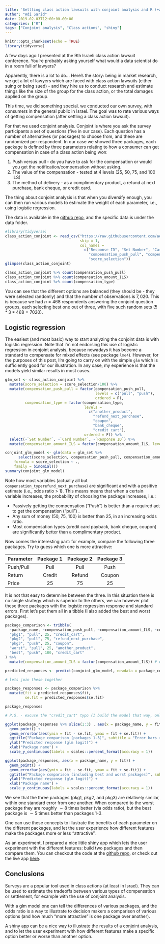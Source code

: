 ```yaml
---
title: 'Settling class action lawsuits with conjoint analysis and R (+a conjoint shiny app)'
author: "Adi Sarid"
date: 2019-02-03T12:00:00-00:00
categories: ["R"]
tags: ["Conjoint analysis", "Class actions", "shiny"]
---
```


```r
knitr::opts_chunk$set(echo = TRUE)
library(tidyverse)
```

A few days ago I presented at the 9th Israeli class action lawsuit conference. You're probably asking yourself what would a data scientist do in a room full of lawyers?

Apparently, there is a lot to do... Here's the story: being in market research, we get a lot of lawyers which are faced with class action lawsuits (either suing or being sued) - and they hire us to conduct research and estimate things like the size of the group for the class action, or the total damages applied on the group.

This time, we did something special. we conducted our own survey, with consumers in the general public in Israel. The goal was to rate various ways of getting compensation (after settling a class action lawsuit).

For that we used conjoint analysis. Conjoint is where you ask the survey participants a set of questions (five in our case). Each question has a number of alternatives (or packages) to choose from, and these are randomized per respondent. In our case we showed three packages, each package is defined by three parameters relating to how a consumer can get compensation in case of a class action being won:

   1. Push versus pull - do you have to ask for the compensation or would you get the notification/compensation without asking.
   2. The value of the compensation - tested at 4 levels (25, 50, 75, and 100 ILS)
   3. The method of delivery - as a complimentary product, a refund at next purchase, bank cheque, or credit card.

The thing about conjoint analysis is that when you diversify enough, you can then run various models to estimate the weight of each parameter, i.e., using logistic regression.

The data is available in the [github repo](https://github.com/adisarid/class-action-IL-survey), and the specific data is under the data folder.

```r
#library(tidyverse)
class_action_conjoint <- read_csv("https://raw.githubusercontent.com/adisarid/class-action-IL-survey/master/data/20190130020529-SurveyExport-general_public-conjoint.csv",
                                  skip = 1,
                                  col_names = 
                                    c("Response ID", "Set Number", "Card Number", 
                                      "compensation_push_pull", "compensation_amount_ILS", "compensation_type",
                                      "score_selection"))
glimpse(class_action_conjoint)

class_action_conjoint %>% count(compensation_push_pull)
class_action_conjoint %>% count(compensation_amount_ILS)
class_action_conjoint %>% count(compensation_type)

```

You can see that the different options are balanced (they should be - they were selected randomly) and that the number of observations is $7,020$. This is because we had $n=468$ respondents answering the conjoint question groups, each selecting best one out of three, with five such random sets ($5*3*468=7020$).

## Logistic regression

The easiest (and most basic) way to start analyzing the conjoint data is with logistic regression. Note that I'm not endorsing this use of logistic regression in conjoint analysis, because nowadays it has become a standard to compensate for mixed effects (see package `lme4`). However, for the purposes of this post, I'm going to carry on with the simple `glm` which is sufficiently good for our illustration. In any case, my experience is that the models yield similar results in most cases.

```r
glm_set <- class_action_conjoint %>% 
  mutate(score_selection = score_selection/100) %>% 
  mutate(compensation_push_pull = factor(compensation_push_pull,
                                         levels = c("pull", "push"),
                                         ordered = F),
         compensation_type = factor(compensation_type,
                                    levels = 
                                      c("another_product",
                                        "refund_next_purchase",
                                        "coupon",
                                        "bank_cheque",
                                        "credit_cart"),
                                    ordered = F)) %>% 
  select(-`Set Number`, -`Card Number`, -`Response ID`) %>% 
  mutate(compensation_amount_ILS = factor(compensation_amount_ILS, levels = c(25, 50, 75, 100)))

conjoint_glm_model <- glm(data = glm_set %>% 
      select(score_selection, compensation_push_pull, compensation_amount_ILS, compensation_type),
    formula = score_selection ~ .,
    family = binomial())
summary(conjoint_glm_model)

```

Note how most variables (actually all but `compensation_typerefund_next_purchase`) are significant and with a positive estimate (i.e., odds ratio > 1). This means means that when a certain variable increases, the probability of choosing the package increases, i.e.:
   
   * Passively getting the compensation ("Push") is better than a required act to get the compensation ("pull") .
   * Any sum of money (50, 75, 100) is better than 25, in an increasing odds ratio.
   * Most compensation types (credit card payback, bank cheque, coupon) are significantly better than a complimentary product.
   
Now comes the interesting part: for example, compare the following three packages. Try to guess which one is more attractive:

|Parameter|Package 1|Package 2|Package 3|
|:--------|:-------:|:-------:|:-------:|
|Push/Pull| Pull    | Pull    |Push     |
|Return   | Credit | Refund  |Coupon   |
|Price    |25       |75       |25       |

It is not that easy to determine between the three. In this situation there  is no single strategy which is superior to the others, we can however plot these three packages with the logistic regression response and standard errors. First let's put them all in a tibble (I also added the best and worst packages).

```r
package_comparison <- tribble(
  ~package_name, ~compensation_push_pull, ~compensation_amount_ILS, ~compensation_type,
  "pkg1", "pull", 25, "credit_cart",
  "pkg2", "pull", 75, "refund_next_purchase",
  "pkg3", "push", 25, "coupon",
  "worst", "pull", 25, "another_product",
  "best", "push", 100, "credit_cart"
) %>% 
  mutate(compensation_amount_ILS = factor(compensation_amount_ILS)) # need to convert to factor - which is how it is modeled in the glm.

predicted_responses <- predict(conjoint_glm_model, newdata = package_comparison, type = "response", se.fit = T)

# lets join these together

package_responses <- package_comparison %>% 
  mutate(fit = predicted_responses$fit,
         se.fit = predicted_responses$se.fit)

package_responses

# P.S. - excuse the "credit_cart" typo (I build the model that way, only then noticed...)

ggplot(package_responses %>% slice(1:3) , aes(x = package_name, y = fit)) + 
  geom_point() +
  geom_errorbar(aes(ymin = fit - se.fit, ymax = fit + se.fit)) + 
  ggtitle("Package comparison (packages 1-3)", subtitle = "Error bars represent the SE") + 
  ylab("Predicted response (glm logit)") + 
  xlab("Package name") +
  scale_y_continuous(labels = scales::percent_format(accuracy = 1))

ggplot(package_responses, aes(x = package_name, y = fit)) + 
  geom_point() +
  geom_errorbar(aes(ymin = fit - se.fit, ymax = fit + se.fit)) + 
  ggtitle("Package comparison (including best and worst packages)", subtitle = "Error bars represent the SE") + 
  ylab("Predicted response (glm logit)") +
  xlab("Package name") +
  scale_y_continuous(labels = scales::percent_format(accuracy = 1))


```

We see that the three packages (pkg1, pkg2, and pkg3) are relatively similar, within one standard error from one another. When compared to the worst package they are roughly $\sim8$ times better (via odds ratio), but the best package is $\sim5$ times better than packages 1-3.

One can use these concepts to illustrate the benefits of each parameter on the different packages, and let the user experience how different features make the packages more or less "attractive". 

As an experiment, I prepared a nice little shiny app which lets the user experiment with the different features: build two packages and then compare them. You can checkout the code at the [github repo](https://github.com/adisarid/class-action-IL-survey/tree/master/settlement-app/SettlementAttractive), or check out the live app [here](https://sarid.shinyapps.io/class-action).

## Conclusions

Surveys are a popular tool used in class actions (at least in Israel). They can be used to estimate the tradeoffs between various types of compensation or settlement, for example with the use of conjoint analysis.

With a glm model one can tell the differences of various packages, and the odds ratio is a way to illustrate to decision makers a comparison of various options (and how much "more attractive" is one package over another).

A shiny app can be a nice way to illustrate the results of a conjoint analysis, and to let the user experiment with how different features make a specific option better or worse than another option.